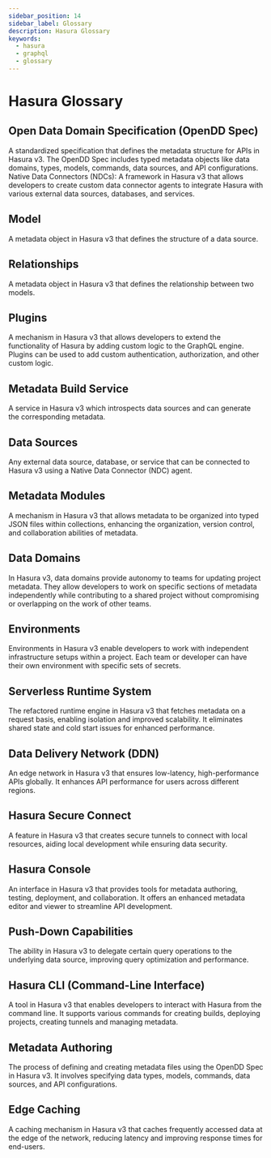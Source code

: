 ```yaml
---
sidebar_position: 14
sidebar_label: Glossary
description: Hasura Glossary
keywords:
  - hasura
  - graphql
  - glossary
---
```


# Hasura Glossary

## Open Data Domain Specification (OpenDD Spec)
A standardized specification that defines the metadata structure for APIs in Hasura v3. The OpenDD Spec includes typed
metadata objects like data domains, types, models, commands, data sources, and API configurations. Native Data
Connectors (NDCs): A framework in Hasura v3 that allows developers to create custom data connector agents to
integrate Hasura with various external data sources, databases, and services.

## Model
A metadata object in Hasura v3 that defines the structure of a data source.

## Relationships
A metadata object in Hasura v3 that defines the relationship between two models.

## Plugins
A mechanism in Hasura v3 that allows developers to extend the functionality of Hasura by adding custom logic to the
GraphQL engine. Plugins can be used to add custom authentication, authorization, and other custom logic.

## Metadata Build Service
A service in Hasura v3 which introspects data sources and can generate the corresponding metadata.

<!-- ## LSP -->

## Data Sources
Any external data source, database, or service that can be connected to Hasura v3 using a Native Data
Connector (NDC) agent.

## Metadata Modules
A mechanism in Hasura v3 that allows metadata to be organized into typed JSON files within collections, enhancing
the organization, version control, and collaboration abilities of metadata.

## Data Domains
In Hasura v3, data domains provide autonomy to teams for updating project metadata. They allow developers
to work on specific sections of metadata independently while contributing to a shared project without compromising
or overlapping on the work of other teams.

## Environments
Environments in Hasura v3 enable developers to work with independent infrastructure setups within a project. Each
team or developer can have their own environment with specific sets of secrets.

## Serverless Runtime System
The refactored runtime engine in Hasura v3 that fetches metadata on a request basis, enabling isolation and improved
scalability. It eliminates shared state and cold start issues for enhanced performance.

## Data Delivery Network (DDN)
An edge network in Hasura v3 that ensures low-latency, high-performance APIs globally. It enhances API performance
for users across different regions.

## Hasura Secure Connect
A feature in Hasura v3 that creates secure tunnels to connect with local resources, aiding local development while
ensuring data security.

## Hasura Console
An interface in Hasura v3 that provides tools for metadata authoring, testing, deployment, and collaboration. It
offers an enhanced metadata editor and viewer to streamline API development.

## Push-Down Capabilities
The ability in Hasura v3 to delegate certain query operations to the underlying data source, improving query
optimization and performance.

## Hasura CLI (Command-Line Interface)
A tool in Hasura v3 that enables developers to interact with Hasura from the command line. It supports various
commands for creating builds, deploying projects, creating tunnels and managing metadata.

## Metadata Authoring
The process of defining and creating metadata files using the OpenDD Spec in Hasura v3. It involves specifying data
types, models, commands, data sources, and API configurations.

## Edge Caching
A caching mechanism in Hasura v3 that caches frequently accessed data at the edge of the network, reducing latency
and improving response times for end-users.
